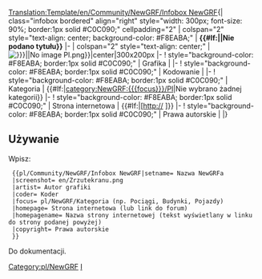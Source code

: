 <noinclude>[[Translation:Template/en/Community/NewGRF/Infobox NewGRF]]</noinclude>{| class="infobox bordered" align="right" style="width: 300px; font-size: 90%; border:1px solid #C0C090;" cellpadding="2"
| colspan="2" style="text-align: center; background-color: #F8EABA;" | '''{{#If:{{{setname|}}}|{{{setname}}}|Nie podano tytułu}}'''
|-
| colspan="2" style="text-align: center;" |[[File:{{#If:{{{screenshot|}}}|{{{screenshot}}}|No image Pl.png}}|center|300x200px]]
|-
! style="background-color: #F8EABA; border:1px solid #C0C090;" | Grafika
| {{{artist|}}}
|-
! style="background-color: #F8EABA; border:1px solid #C0C090;" | Kodowanie
| {{{coder|}}}
|-
! style="background-color: #F8EABA; border:1px solid #C0C090;" | Kategoria
| {{#If:{{{focus|}}}|[[category:NewGRF:{{{focus}}}/Pl]]|Nie wybrano żadnej kategorii}}
|-
! style="background-color: #F8EABA; border:1px solid #C0C090;" | Strona internetowa
| {{#If:{{{homepage|}}}|[http://{{{homepage|}}} {{{homepagename|}}}]}}
|-
! style="background-color: #F8EABA; border:1px solid #C0C090;" | Prawa autorskie
| {{{copyright|}}}
|}
<includeonly>[[Category:pl/NewGRF]]</includeonly>
<noinclude>


==Używanie==

Wpisz:
<pre>
 {{pl/Community/NewGRF/Infobox NewGRF|setname= Nazwa NewGRFa
 |screenshot= en/Zrzutekranu.png
 |artist= Autor grafiki
 |coder= Koder
 |focus= pl/NewGRF/Kategoria (np. Pociągi, Budynki, Pojazdy)
 |homepage= Strona internetowa (lub link do forum)
 |homepagename= Nazwa strony internetowej (tekst wyświetlany w linku do strony podanej powyżej)
 |copyright= Prawa autorskie
 }}
</pre>
Do dokumentacji.

<!--[[category:Templates|I]]-->[[Category:pl/Szablony|I]]
</noinclude>